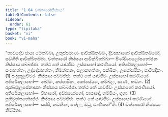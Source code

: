 ```yaml
---
title: "1.64 චත්තාරෝනිස්සය"
tableOfContents: false
sidebar:
  order: 61
type: "tipitaka"
basket: "vi"
book: "vi-maha"
---
```



<DynamicBreadcrumb />

<Division number="128" book="vi-maha">

<Paragraph number="533" book="vi-maha">
“තාවදේව ඡායා මේතබ්බා, උතුප්පමාණං ආචික්ඛිතබ්බං, දිවසභාගෝ ආචික්ඛිතබ්බෝ, සඞ්ගීති ආචික්ඛිතබ්බා, චත්තාරෝ නිස්සයා ආචික්ඛිතබ්බා—
</Paragraph>

<Paragraph number="534" book="vi-maha">
පිණ්ඩියාලෝපභෝජනං නිස්සාය පබ්බජ්ජා. තත්ථ තේ යාවජීවං උස්සාහෝ කරණීයෝ. අතිරේකලාභෝ—  සංඝභත්තං, උද්දේසභත්තං, නිමන්තනං, සලාකභත්තං, පක්ඛිකං, උපෝසථිකං, පාටිපදිකං. (1)
</Paragraph>

<Paragraph number="535" book="vi-maha">
පංසුකූලචීවරං නිස්සාය පබ්බජ්ජා. තත්ථ තේ යාවජීවං උස්සාහෝ කරණීයෝ. අතිරේකලාභෝ—  ඛෝමං, කප්පාසිකං, කෝසේය්‍යං, කම්බලං, සාණං, භඞ්ගං. (2)
</Paragraph>

<Paragraph number="536" book="vi-maha">
රුක්ඛමූලසේනාසනං නිස්සාය පබ්බජ්ජා. තත්ථ තේ යාවජීවං උස්සාහෝ කරණීයෝ. අතිරේකලාභෝ—  විහාරෝ, අඩ්ඪයෝගෝ, පාසාදෝ, හම්මියං, ගුහා. (3)
</Paragraph>

<Paragraph number="537" book="vi-maha">
පූතිමුත්තභේසජ්ජං නිස්සාය පබ්බජ්ජා. තත්ථ තේ යාවජීවං උස්සාහෝ කරණීයෝ. අතිරේකලාභෝ—  සප්පි, නවනීතං, තේලං, මධු, ඵාණිතන්”ති. (4)

</Paragraph>
</Division>

<Paragraph number="538" type="center" book="vi-maha">
චත්තාරෝ නිස්සයා නිට්ඨිතා.
</Paragraph>